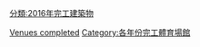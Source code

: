{{10years|21世紀|完工體育場館|2016|各年份完工體育場館}}

[[Category:2016年體育|Venues completed]]
[[分類:2016年完工建築物|分類:2016年完工建築物]]
[[Category:各年份完工體育場館|Category:各年份完工體育場館]]